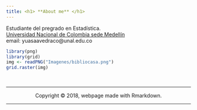 ```yaml
---
title: <h1> **About me** </h1>
---
```


<div class = "row">

<div class = "col-md-5">
Estudiante del pregrado en Estadística.    
[Universidad Nacional de Colombia sede Medellín](http://medellin.unal.edu.co/)  
email: yuasaavedraco@unal.edu.co  
</div>

<div class = "col-md-4">
```r
library(png)
library(grid)
img <- readPNG("Imagenes/bibliocasa.png")
grid.raster(img)
```

</div>
</div>


<br>
<hr>
<p><center>Copyright &copy; 2018, webpage made with Rmarkdown.</center></p>
<hr>